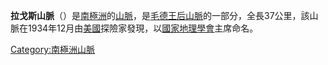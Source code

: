 {{unreferenced|time=2018-09-19T10:42:15+00:00}}
'''拉戈斯山脈'''（{{lang-en|La Gorce Mountains}}）是[[南極洲|南極洲]]的[[山脈|山脈]]，是[[毛德王后山脈|毛德王后山脈]]的一部分，全長37公里，該山脈在1934年12月由[[美國|美國]]探險家發現，以[[國家地理學會|國家地理學會]]主席命名。

{{coord|86|45|S|146|0|W|source:GNIS|display=title}}

{{Antarctica-geo-stub}}
[[Category:南極洲山脈|Category:南極洲山脈]]